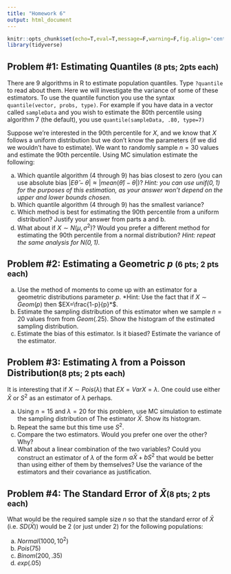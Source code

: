 ---
title: "Homework 6"
output: html_document
---

```{r setup, include=FALSE}
knitr::opts_chunk$set(echo=T,eval=T,message=F,warning=F,fig.align='center')
library(tidyverse)
```

## Problem \#1: Estimating Quantiles <small>(8 pts; 2pts each)</small>

There are 9 algorithms in R to estimate population quantiles. Type `?quantile` to read about them. Here we will investigate the variance of some of these estimators. To use the quantile function you use the syntax
`quantile(vector, probs, type)`. For example if you have data in a vector called `sampleData` and you wish to estimate the 80th percentile using algorithm 7 (the default), you use `quantile(sampleData, .80, type=7)`

Suppose we're interested in the 90th percentile for $X$, and we know that $X$ follows a uniform distribution but we don't know the parameters (if we did we wouldn't have to estimate). We want to randomly sample $n=30$ values and estimate the 90th percentile. Using MC simulation estimate the following:

a. Which quantile algorithm (4 through 9) has bias closest to zero (you can use absolute bias $|E\hat{\theta}-\theta| \approx |mean(\hat{\theta})-\theta|$)? *Hint: you can use $unif(0,1)$ for the purposes of this estimation, as your answer won't depend on the upper and lower bounds chosen.*
b. Which quantile algorithm (4 through 9) has the smallest variance?
c. Which method is best for estimating the 90th percentile from a uniform distribution? Justify your answer from parts a and b.
d. What about if $X\sim N(\mu, \sigma^2)$? Would you prefer a different method for estimating the 90th percentile from a normal distribution? *Hint: repeat the same analysis for $N(0,1)$.*


## Problem \#2: Estimating a Geometric $p$ <small>(6 pts; 2 pts each)</small>

a. Use the method of moments to come up with an estimator for a geometric distributions parameter $p$. *Hint: Use the fact that if $X\sim Geom(p)$ then $EX=\frac{1-p}{p}*$. 
b. Estimate the sampling distribution of this estimator when we sample $n=20$ values from from $Geom(.25)$. Show the histogram of the estimated sampling distribution.
c. Estimate the bias of this estimator. Is it biased? Estimate the variance of the estimator.


## Problem \#3: Estimating $\lambda$ from a Poisson Distribution<small>(8 pts; 2 pts each)</small>

It is interesting that if $X\sim Pois(\lambda)$ that $EX=VarX=\lambda$. One could use either $\bar{X}$ or $S^2$ as an estimator of $\lambda$ perhaps. 

a. Using $n=15$ and $\lambda=20$ for this problem, use MC simulation to estimate the sampling distribution of The estimator $\bar{X}$. Show its histogram. 
b. Repeat the same but this time use $S^2$. 
c. Compare the two estimators. Would you prefer one over the other? Why?
d. What about a linear combination of the two variables? Could you construct an estimator of $\lambda$ of the form $a\bar{X} + bS^2$ that would be better than using either of them by themselves? Use the variance of the estimators and their covariance as justification.



## Problem \#4: The Standard Error of $\bar{X}$<small>(8 pts; 2 pts each)</small>

What would be the required sample size $n$ so that the standard error of $\bar{X}$ (i.e. $SD(\bar{X})$) would be 2 (or just under 2) for the following populations:

a. $Normal(1000, 10^2)$
b. $Pois(75)$
c. $Binom(200, .35)$
d. $exp(.05)$


